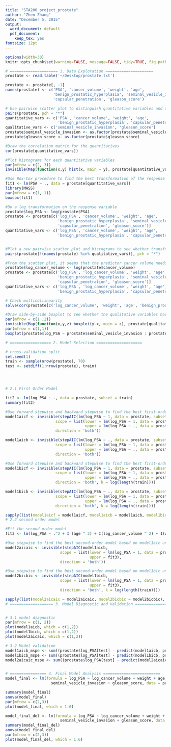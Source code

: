 ```yaml
---
title: "STA206_project_prostate"
author: "Zhen Zhang"
date: "December 5, 2015"
output:
  word_document: default
  pdf_document:
    keep_tex: yes
fontsize: 12pt
---
```


```r
options(width=30)
knitr::opts_chunk$set(warning=FALSE, message=FALSE, tidy=TRUE, fig.path='Figs/')
```

```r
# ===================== 1. Data Exploration =====================
prostate <- read.table('~/Desktop/prostate.txt')

prostate <- prostate[, -1]
names(prostate) <- c('PSA', 'cancer_volume', 'weight', 'age',
                     'benign_prostatic_hyperplasia', 'seminal_vesicle_invasion',
                     'capsular_penetration', 'gleason_score')

# Use pairwise scatter plot to distinguish quantitative variables and qualitative variables
pairs(prostate, pch = "*")
quantitative_vars <- c('PSA', 'cancer_volume', 'weight', 'age',
                       'benign_prostatic_hyperplasia', 'capsular_penetration')
qualitative_vars <- c('seminal_vesicle_invasion', 'gleason_score')
prostate$seminal_vesicle_invasion <- as.factor(prostate$seminal_vesicle_invasion)
prostate$gleason_score <- as.factor(prostate$gleason_score)

#Draw the correlation matrix for the quantitatives
cor(prostate[quantitative_vars])

#Plot histograms for each quantitative variables
par(mfrow = c(2, 3))
invisible(Map(function(x,y) hist(x, main = y), prostate[quantitative_vars], quantitative_vars))

#Use Box-Cox procedure to find the best transformation of the response variable
fit1 <- lm(PSA ~ ., data = prostate[quantitative_vars])
library(MASS)
par(mfrow = c(1, 1))
boxcox(fit1)

#Do a log transformation on the response variable
prostate$log_PSA <- log(prostate$PSA)
prostate <- prostate[c('log_PSA', 'cancer_volume', 'weight', 'age',
                       'benign_prostatic_hyperplasia', 'seminal_vesicle_invasion',
                       'capsular_penetration', 'gleason_score')]
quantitative_vars <- c('log_PSA', 'cancer_volume', 'weight', 'age',
                       'benign_prostatic_hyperplasia', 'capsular_penetration')


#Plot a new pairwise scatter plot and histograms to see whether transformations are needed for predictors
pairs(prostate[!(names(prostate) %in% qualitative_vars)], pch = "*")

#From the scatter plot, it seems that the predictor cancer volume needs a log transformation
prostate$log_cancer_volume <- log(prostate$cancer_volume)
prostate <- prostate[c('log_PSA', 'log_cancer_volume', 'weight', 'age',
                       'benign_prostatic_hyperplasia', 'seminal_vesicle_invasion',
                       'capsular_penetration', 'gleason_score')]
quantitative_vars <- c('log_PSA', 'log_cancer_volume', 'weight', 'age',
                       'benign_prostatic_hyperplasia', 'capsular_penetration')

# Check multicollinearity
solve(cor(prostate[c('log_cancer_volume', 'weight', 'age', 'benign_prostatic_hyperplasia', 'capsular_penetration')]))

#Draw side-by-side boxplot to see whether the qualitative variables have effects on the response  variable
par(mfrow = c(1 ,2))
invisible(Map(function(x,y,z) boxplot(y~x, main = z), prostate[qualitative_vars], data.frame(prostate$log_PSA, prostate$log_PSA), qualitative_vars))
par(mfrow = c(1,1))
boxplot(prostate$log_PSA ~ prostate$seminal_vesicle_invasion : prostate$gleason_score, main = "log_PSA with seminal_vesicle_invasion and gleason_score")

# ================== 2. Model Selection ====================

# cross-validation split
set.seed(1)
train <- sample(nrow(prostate), 70)
test <- setdiff(1:nrow(prostate), train)




# 2.1 First Order Model

fit2 <- lm(log_PSA ~ ., data = prostate, subset = train)
summary(fit2)
```

```r
#Use forward stepwise and backward stepwise to find the best first-order model under AIC
model1aicf <- invisible(stepAIC(lm(log_PSA ~ 1, data = prostate, subset = train),
                      scope = list(lower = lm(log_PSA ~ 1, data = prostate, subset = train),
                                   upper = lm(log_PSA ~ ., data = prostate, subset = train)),
                      direction = 'both'))

model1aicb <- invisible(stepAIC(lm(log_PSA ~ ., data = prostate, subset = train),
                      scope = list(lower = lm(log_PSA ~ 1, data = prostate, subset = train),
                                   upper = lm(log_PSA ~ ., data = prostate, subset = train)),
                      direction = 'both'))

#Use forward stepwise and backward stepwise to find the best first-order model under BIC
model1bicf <- invisible(stepAIC(lm(log_PSA ~ 1, data = prostate, subset = train),
                      scope = list(lower = lm(log_PSA ~ 1, data = prostate, subset = train),
                                   upper = lm(log_PSA ~ ., data = prostate, subset = train)),
                      direction = 'both', k = log(length(train))))

model1bicb <- invisible(stepAIC(lm(log_PSA ~ ., data = prostate, subset = train),
                      scope = list(lower = lm(log_PSA ~ 1, data = prostate, subset = train),
                                   upper = lm(log_PSA ~ ., data = prostate, subset = train)),
                      direction = 'both', k = log(length(train))))

```
```r
sapply(list(model1aicf = model1aicf, model1aicb = model1aicb, model1bicf = model1bicf, model1bicb = model1bicb), '[[', 'call')
# 2.2 second order model

#Fit the second-order model
fit3 <- lm(log_PSA ~ .^2 + I (age ^ 2) + I(log_cancer_volume ^ 2) + I(weight^2) + I(benign_prostatic_hyperplasia^2) + I (capsular_penetration^2), data = prostate, subset = train)
```
```r
#Use stepwise to find the best second-order model based on model1aic under AIC
model2aicaic <- invisible(stepAIC(model1aicb,
                        scope = list(lower = lm(log_PSA ~ 1, data = prostate, subset = train),
                                     upper = fit3),
                        direction = 'both'))

#Use stepwise to find the best second-order model based on model1bic under BIC
model2bicbic <- invisible(stepAIC(model1bicb,
                        scope = list(lower = lm(log_PSA ~ 1, data = prostate, subset = train),
                                     upper = fit3),
                        direction = 'both', k = log(length(train))))
```
```r
sapply(list(model2aicaic = model2aicaic, model2bicbic = model2bicbic), '[[', 'call')
# =================== 3. Model Diagnostic and Validation ==========================


# 3.1 model diagnostic
par(mfrow = c(1, 2))
plot(model1aicb, which = c(1,2))
plot(model1bicb, which = c(1,2))
plot(model2aicaic, which = c(1,2))

# 3.2 Model validation
model1aicb_mspe <- sum((prostate$log_PSA[test] - predict(model1aicb, prostate[test,]))^2)/length(test)
model1bicb_mspe <- sum((prostate$log_PSA[test] - predict(model1bicb, prostate[test,]))^2)/length(test)
model2aicaic_mspe <- sum((prostate$log_PSA[test] - predict(model2aicaic, prostate[test,]))^2)/length(test)


# ================ 4. Final Model Analysis =========================
model_final <- lm(formula = log_PSA ~ log_cancer_volume + weight + age + benign_prostatic_hyperplasia +
                    seminal_vesicle_invasion + gleason_score, data = prostate)

summary(model_final)
anova(model_final)
par(mfrow = c(2,3))
plot(model_final, which = 1:6)

model_final_del <- lm(formula = log_PSA ~ log_cancer_volume + weight + age + benign_prostatic_hyperplasia +
                        seminal_vesicle_invasion + gleason_score, data = prostate[-32, ])
summary(model_final_del)
anova(model_final_del)
par(mfrow = c(2,3))
plot(model_final_del, which = 1:6)
```